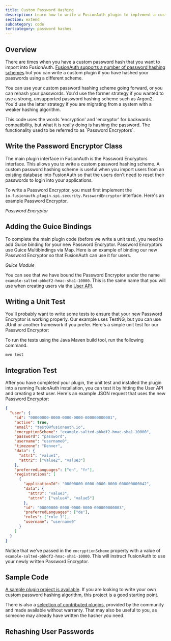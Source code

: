 ```yaml
---
title: Custom Password Hashing
description: Learn how to write a FusionAuth plugin to implement a custom password hashing algorithm (also referred to a password encryptors).
section: extend
subcategory: code
tertcategory: password hashes
---
```


## Overview

There are times when you have a custom password hash that you want to import into FusionAuth. [FusionAuth supports a number of password hashing schemes](/docs/reference/password-hashes) but you can write a custom plugin if you have hashed your passwords using a different scheme.

You can use your custom password hashing scheme going forward, or you can rehash your passwords. You'd use the former strategy if you wanted to use a strong, unsupported password hashing scheme such as Argon2. You'd use the latter strategy if you are migrating from a system with a weaker hashing algorithm.

<Aside type="note">
This code uses the words 'encryption' and 'encryptor' for backwards compatibility, but what it is really doing is hashing the password. The functionality used to be referred to as `Password Encryptors`.
</Aside>

## Write the Password Encryptor Class

The main plugin interface in FusionAuth is the Password Encryptors interface. This allows you to write a custom password hashing scheme. A custom password hashing scheme is useful when you import users from an existing database into FusionAuth so that the users don't need to reset their passwords to login into your applications.

To write a Password Encryptor, you must first implement the `io.fusionauth.plugin.spi.security.PasswordEncryptor` interface. Here's an example Password Encryptor.

*Password Encryptor*
<RemoteCode url="https://raw.githubusercontent.com/FusionAuth/fusionauth-example-password-encryptor/main/src/main/java/com/mycompany/fusionauth/plugins/ExamplePBDKF2HMACSHA1PasswordEncryptor.java"
  lang="java" />

## Adding the Guice Bindings

To complete the main plugin code (before we write a unit test), you need to add Guice binding for your new Password Encryptor. Password Encryptors use Guice Multibindings via Map. Here is an example of binding our new Password Encryptor so that FusionAuth can use it for users.

*Guice Module*

<RemoteCode url="https://raw.githubusercontent.com/FusionAuth/fusionauth-example-password-encryptor/main/src/main/java/com/mycompany/fusionauth/plugins/guice/MyExampleFusionAuthPluginModule.java" lang="java" />

You can see that we have bound the Password Encryptor under the name `example-salted-pbkdf2-hmac-sha1-10000`. This is the same name that you will use when creating users via the [User API](/docs/apis/users).

## Writing a Unit Test

You'll probably want to write some tests to ensure that your new Password Encryptor is working properly. Our example uses TestNG, but you can use JUnit or another framework if you prefer. Here's a simple unit test for our Password Encryptor:

<RemoteCode title="Unit Test" url="https://raw.githubusercontent.com/FusionAuth/fusionauth-example-password-encryptor/main/src/test/java/com/mycompany/fusionauth/plugins/ExamplePBDKF2HMACSHA1PasswordEncryptorTest.java" lang="java" />

To run the tests using the Java Maven build tool, run the following command.

```
mvn test
```

## Integration Test

After you have completed your plugin, the unit test and installed the plugin into a running FusionAuth installation, you can test it by hitting the User API and creating a test user. Here's an example JSON request that uses the new Password Encryptor:

```json
{
  "user": {
    "id": "00000000-0000-0000-0000-000000000001",
    "active": true,
    "email": "test0@fusionauth.io",
    "encryptionScheme": "example-salted-pbkdf2-hmac-sha1-10000",
    "password": "password",
    "username": "username0",
    "timezone": "Denver",
    "data": {
      "attr1": "value1",
      "attr2": ["value2", "value3"]
    },
    "preferredLanguages": ["en", "fr"],
    "registrations": [
      {
        "applicationId": "00000000-0000-0000-0000-000000000042",
        "data": {
          "attr3": "value3",
          "attr4": ["value4", "value5"]
        },
        "id": "00000000-0000-0000-0000-000000000003",
        "preferredLanguages": ["de"],
        "roles": ["role 1"],
        "username": "username0"
      }
    ]
  }
}
```

Notice that we've passed in the `encryptionScheme` property with a value of `example-salted-pbkdf2-hmac-sha1-10000`. This will instruct FusionAuth to use your newly written Password Encryptor.

## Sample Code

[A sample plugin project is available](https://github.com/FusionAuth/fusionauth-example-password-encryptor).
If you are looking to write your own custom password hashing algorithm, this project is a good starting point.

There is also a [selection of contributed plugins](https://github.com/FusionAuth/fusionauth-contrib/tree/main/Password%20Hashing%20Plugins), provided by the community and made available without warranty.
That may also be useful to you, as someone may already have written the hasher you need.

## Rehashing User Passwords

<RehashingUserPasswords />
